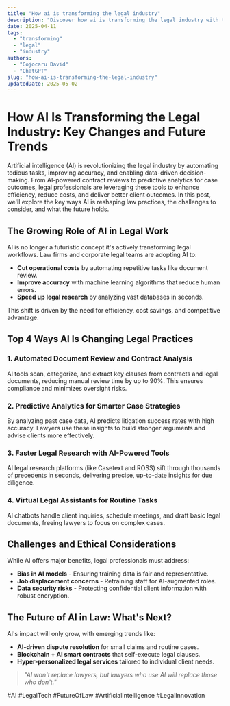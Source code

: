 ```yaml
---
title: "How ai is transforming the legal industry"
description: "Discover how ai is transforming the legal industry with this in-depth guide, providing actionable insights and practical tips to boost your knowledge and results."
date: 2025-04-11
tags:
  - "transforming"
  - "legal"
  - "industry"
authors:
  - "Cojocaru David"
  - "ChatGPT"
slug: "how-ai-is-transforming-the-legal-industry"
updatedDate: 2025-05-02
---
```


# How AI Is Transforming the Legal Industry: Key Changes and Future Trends  

Artificial intelligence (AI) is revolutionizing the legal industry by automating tedious tasks, improving accuracy, and enabling data-driven decision-making. From AI-powered contract reviews to predictive analytics for case outcomes, legal professionals are leveraging these tools to enhance efficiency, reduce costs, and deliver better client outcomes. In this post, we'll explore the key ways AI is reshaping law practices, the challenges to consider, and what the future holds.  

## The Growing Role of AI in Legal Work  

AI is no longer a futuristic concept it's actively transforming legal workflows. Law firms and corporate legal teams are adopting AI to:  

- **Cut operational costs** by automating repetitive tasks like document review.  
- **Improve accuracy** with machine learning algorithms that reduce human errors.  
- **Speed up legal research** by analyzing vast databases in seconds.  

This shift is driven by the need for efficiency, cost savings, and competitive advantage.  

## Top 4 Ways AI Is Changing Legal Practices  

### 1. Automated Document Review and Contract Analysis  

AI tools scan, categorize, and extract key clauses from contracts and legal documents, reducing manual review time by up to 90%. This ensures compliance and minimizes oversight risks.  

### 2. Predictive Analytics for Smarter Case Strategies  

By analyzing past case data, AI predicts litigation success rates with high accuracy. Lawyers use these insights to build stronger arguments and advise clients more effectively.  

### 3. Faster Legal Research with AI-Powered Tools  

AI legal research platforms (like Casetext and ROSS) sift through thousands of precedents in seconds, delivering precise, up-to-date insights for due diligence.  

### 4. Virtual Legal Assistants for Routine Tasks  

AI chatbots handle client inquiries, schedule meetings, and draft basic legal documents, freeing lawyers to focus on complex cases.  

## Challenges and Ethical Considerations  

While AI offers major benefits, legal professionals must address:  

- **Bias in AI models** - Ensuring training data is fair and representative.  
- **Job displacement concerns** - Retraining staff for AI-augmented roles.  
- **Data security risks** - Protecting confidential client information with robust encryption.  

## The Future of AI in Law: What's Next?  

AI's impact will only grow, with emerging trends like:  

- **AI-driven dispute resolution** for small claims and routine cases.  
- **Blockchain + AI smart contracts** that self-execute legal clauses.  
- **Hyper-personalized legal services** tailored to individual client needs.  

> _"AI won't replace lawyers, but lawyers who use AI will replace those who don't."_  

#AI #LegalTech #FutureOfLaw #ArtificialIntelligence #LegalInnovation